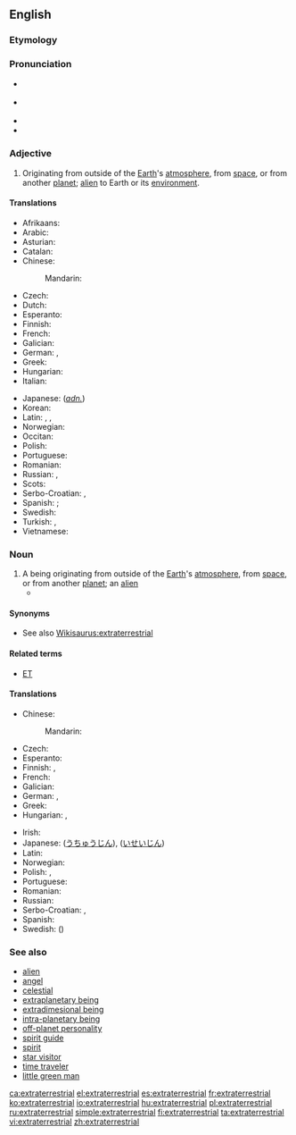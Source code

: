 ==English==

{{wikipedia}}

===Etymology===
{{prefix|extra|terrestrial|lang=en}}

===Pronunciation===
* {{a|Canada}} {{IPA|/ˌɛkstrətɚˈɛstriəl/|lang=en}}
* {{a|UK}} {{IPA|/ˌɛk.stɹə.təˈɹɛst.ɹi.əl/|lang=en}}
* {{audio|en-ca-synth-extraterrestrial.ogg|CA synth|lang=en}}
* {{hyphenation|extra|terrestrial|lang=en}}

===Adjective===
{{en-adj}}

# Originating from outside of the [[Earth]]'s [[atmosphere]], from [[space]], or from another [[planet]]; [[alien]] to Earth or its [[environment]].

====Translations====
{{trans-top|originating from outside of the Earth}}
* Afrikaans: {{t-needed|af}}
* Arabic: {{t|ar|قائِمٌ خارِجَ الأرْض|tr=qaa’im khaarij al-’arD|sc=Arab}}
* Asturian: {{t|ast|estraterrestre}}
* Catalan: {{t|ca|extraterrestre}}
* Chinese:
*: Mandarin: {{t|cmn|地球外|alt=地球外的|tr=dìqiúwài de|sc=Hani}}
* Czech: {{t|cs|mimozemský}}
* Dutch: {{t+|nl|buitenaards}}
* Esperanto: {{t|eo|ekstertera}}
* Finnish: {{t+|fi|avaruus|alt=avaruus-}}
* French: {{t+|fr|extraterrestre}}
* Galician: {{t+|gl|extraterrestre}}
* German: {{t+|de|außerirdisch}}, {{t+|de|extraterrestrisch}}
* Greek: {{t+|el|εξωγήινος|tr=exogíinos}}
* Hungarian: {{t+|hu|földönkívüli}}
* Italian: {{t|it|extraterrestre}}
{{trans-mid}}
* Japanese: (''[[adnominal|adn.]]'') {{t|ja|地球外|tr=ちきゅうがい, chikyūgai|sc=Jpan}}
* Korean: {{t|ko|지구밖|tr=jigubakk|sc=Kore}}
* Latin: {{t|la|extraterrestrialis}} {{qualifier|Modern Latin}}, {{t|la|extraterrestris}} {{qualifier|Modern Latin}}, {{t|la|extra terram}} {{qualifier|Classical Latin}}
* Norwegian: {{t|no|utenomjordisk}}
* Occitan: {{t|oc|extraterrèstre}}
* Polish: {{t|pl|pozaziemski}}
* Portuguese: {{t+|pt|extraterrestre}}
* Romanian: {{t+|ro|extraterestru}}
* Russian: {{t+|ru|инопланетный|tr=inoplanétnyj}}, {{t+|ru|внеземной|tr=vnezemnój}}
* Scots: {{t|sco|extraeterrestrial}}
* Serbo-Croatian: {{t+|sh|vanzemaljski}}, {{t+|sh|izvanzemaljski}}
* Spanish: {{t+|es|extraterrestre}}; {{t+|es|alienígena}}
* Swedish: {{t+|sv|utomjordisk}}
* Turkish: {{t+|tr|uzaylı}}, {{t|tr|dünya dışı}}
* Vietnamese: {{t-needed|vi}}
{{trans-bottom}}

===Noun===
{{en-noun}}

# A being originating from outside of the [[Earth]]'s [[atmosphere]], from [[space]], or from another [[planet]]; an [[alien]]
#* {{quote-news
|year=2012
|date=May 24
|author=Nathan Rabin
|title=Film: Reviews: Men In Black 3
|work=The Onion AV Club
|url=http://www.avclub.com/articles/men-in-black-3,75576/
|page=
|passage=Smith returns in Men In Black 3 as a veteran agent of a secret organization dedicated to policing the earth’s many '''extraterrestrials'''. }}

====Synonyms====
* See also [[Wikisaurus:extraterrestrial]]

====Related terms====
* [[ET]]

====Translations====
{{trans-top|being originating from outside of the Earth}}
* Chinese:
*: Mandarin: {{t+|cmn|外星人|tr=wàixīngrén|sc=Hani}}
* Czech: {{t+|cs|mimozemšťan|m}}
* Esperanto: {{t|eo|eksterterano}}
* Finnish: {{t+|fi|avaruusolento}}, {{t+|fi|avaruusolio}}
* French: {{t+|fr|extraterrestre|m|f}}
* Galician: {{t+|gl|extraterrestre|m}}
* German: {{t|de|Außerirdischer|m}}, {{t|de|Außerirdische|f}}
* Greek: {{t+|el|εξωγήινος|m|tr=exogíinos}}
* Hungarian: {{t+|hu|földönkívüli}}, {{t|hu|űrlény}}
{{trans-mid}}
* Irish: {{t|ga|eachtardhomhandach|m}}
* Japanese: {{t|ja|宇宙人|tr=uchūjin}} ([[うちゅうじん]]), {{t|ja|異星人|tr=iseijin}} ([[いせいじん]])
* Latin: {{t|la|ens extra terram|n}}
* Norwegian: {{t|no|utenomjordisk skapning|m}}
* Polish: {{t+|pl|kosmita|m}}, {{t+|pl|kosmitka|f}}
* Portuguese: {{t+|pt|extraterrestre|m|f}}
* Romanian: {{t+|ro|extraterestru|m}}
* Russian: {{t+|ru|инопланетянин|m|tr=inoplanetjánin}}
* Serbo-Croatian: {{t+|sh|vanzemaljac|m}}, {{t+|sh|izvanzemaljac|m}}
* Spanish: {{t+|es|extraterrestre|m}}
* Swedish: {{t+|sv|utomjording|n}} ({{t|sv|utomjordling}})
{{trans-bottom}}

===See also===
* [[alien]]
* [[angel]]
* [[celestial]]
* [[extraplanetary being]]
* [[extradimesional being]]
* [[intra-planetary being]]
* [[off-planet personality]]
* [[spirit guide]]
* [[spirit]]
* [[star visitor]]
* [[time traveler]]
* [[little green man]]

[[ca:extraterrestrial]]
[[el:extraterrestrial]]
[[es:extraterrestrial]]
[[fr:extraterrestrial]]
[[ko:extraterrestrial]]
[[io:extraterrestrial]]
[[hu:extraterrestrial]]
[[pl:extraterrestrial]]
[[ru:extraterrestrial]]
[[simple:extraterrestrial]]
[[fi:extraterrestrial]]
[[ta:extraterrestrial]]
[[vi:extraterrestrial]]
[[zh:extraterrestrial]]